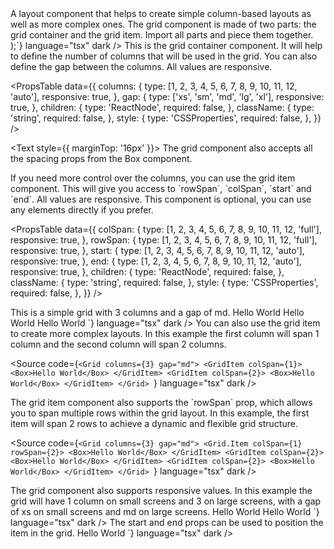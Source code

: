 
<Meta of={GridStories} />

<Unstyled>

<Title type="h1">Grid</Title>
<Text>
  A layout component that helps to create simple column-based layouts as well as
  more complex ones.
</Text>

<Title type="h2">Installation</Title>
<Source code={`yarn install @backstage/canon/grid`} language="bash" dark />

<Title type="h2">Anatomy</Title>
<Text>
  The grid component is made of two parts: the grid container and the grid item. Import all parts and piece them together.
</Text>
<Source
  code={`import { Grid, GridItem } from "@backstage/canon/grid";

  <Grid>
    <GridItem />
  </Grid>
);`}
  language="tsx"
  dark
/>

<Title type="h2">API reference</Title>

<Title type="h3">Grid</Title>
<Text>
  This is the grid container component. It will help to define the number of
  columns that will be used in the grid. You can also define the gap between the
  columns. All values are responsive.
</Text>

<PropsTable
  data={{
    columns: {
      type: [1, 2, 3, 4, 5, 6, 7, 8, 9, 10, 11, 12, 'auto'],
      responsive: true,
    },
    gap: {
      type: ['xs', 'sm', 'md', 'lg', 'xl'],
      responsive: true,
    },
    children: {
      type: 'ReactNode',
      required: false,
    },
    className: {
      type: 'string',
      required: false,
    },
    style: {
      type: 'CSSProperties',
      required: false,
    },
  }}
/>

<Text style={{ marginTop: '16px' }}>
  The grid component also accepts all the spacing props from the Box component.
</Text>

<PropsTable data={getBoxProps(spacingProperties.styles)} />

<Title type="h3">Grid Item</Title>
<Text>
  If you need more control over the columns, you can use the grid item
  component. This will give you access to `rowSpan`, `colSpan`, `start` and
  `end`. All values are responsive. This component is optional, you can use any
  elements directly if you prefer.
</Text>

<PropsTable
  data={{
    colSpan: {
      type: [1, 2, 3, 4, 5, 6, 7, 8, 9, 10, 11, 12, 'full'],
      responsive: true,
    },
    rowSpan: {
      type: [1, 2, 3, 4, 5, 6, 7, 8, 9, 10, 11, 12, 'full'],
      responsive: true,
    },
    start: {
      type: [1, 2, 3, 4, 5, 6, 7, 8, 9, 10, 11, 12, 'auto'],
      responsive: true,
    },
    end: {
      type: [1, 2, 3, 4, 5, 6, 7, 8, 9, 10, 11, 12, 'auto'],
      responsive: true,
    },
    children: {
      type: 'ReactNode',
      required: false,
    },
    className: {
      type: 'string',
      required: false,
    },
    style: {
      type: 'CSSProperties',
      required: false,
    },
  }}
/>

<Title type="h2">Examples</Title>

<Title type="h3">Simple grid</Title>
<Text>This is a simple grid with 3 columns and a gap of md.</Text>
<Source
  code={`<Grid columns={3} gap="md">
  <Box>Hello World</Box>
  <Box>Hello World</Box>
  <Box>Hello World</Box>
</Grid>
`}
  language="tsx"
  dark
/>

<Title type="h3">Complex grid</Title>
<Text>
  You can also use the grid item to create more complex layouts. In this example
  the first column will span 1 column and the second column will span 2 columns.
</Text>

<Source
  code={`<Grid columns={3} gap="md">
  <GridItem colSpan={1}>
    <Box>Hello World</Box>
  </GridItem>
  <GridItem colSpan={2}>
    <Box>Hello World</Box>
  </GridItem>
</Grid>
`}
  language="tsx"
  dark
/>

<Title type="h3">Mixing rows and columns</Title>
<Text>
  The grid item component also supports the `rowSpan` prop, which allows you to
  span multiple rows within the grid layout. In this example, the first item
  will span 2 rows to achieve a dynamic and flexible grid structure.
</Text>

<Source
  code={`<Grid columns={3} gap="md">
  <Grid.Item colSpan={1} rowSpan={2}>
    <Box>Hello World</Box>
  </GridItem>
  <GridItem colSpan={2}>
    <Box>Hello World</Box>
  </GridItem>
  <GridItem colSpan={2}>
    <Box>Hello World</Box>
  </GridItem>
</Grid>
`}
  language="tsx"
  dark
/>

<Title type="h3">Responsive</Title>
<Text>
  The grid component also supports responsive values. In this example the grid
  will have 1 column on small screens and 3 on large screens, with a gap of xs
  on small screens and md on large screens.
</Text>
<Source
  code={`<Grid columns={{ xs: 1, md: 3 }} gap={{ xs: 'xs', md: 'md' }}>
  <Grid.Item colSpan={{ xs: 1, md: 2 }}>
    <Box>Hello World</Box>
  </Grid.Item>
  <Grid.Item colSpan={{ xs: 1, md: 1 }}>
    <Box>Hello World</Box>
  </Grid.Item>
</Grid>
`}
  language="tsx"
  dark
/>

<Title type="h3">Start and End</Title>
<Text>
  The start and end props can be used to position the item in the grid.
</Text>
<Source
  code={`<Grid columns={3} gap="md">
  <GridItem start={2} end={4}>
    <Box>Hello World</Box>
  </GridItem>
</Grid>
`}
  language="tsx"
  dark
/>

</Unstyled>
